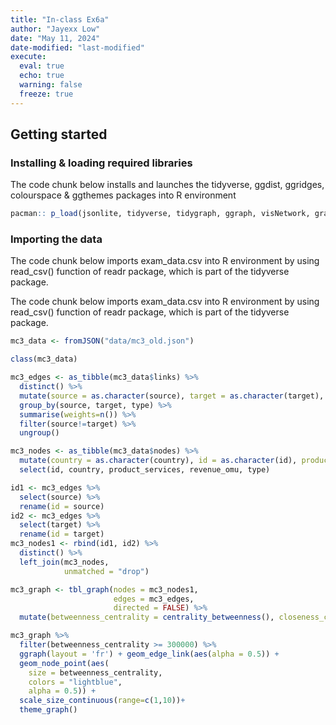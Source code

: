 ```yaml
---
title: "In-class Ex6a"
author: "Jayexx Low"
date: "May 11, 2024"
date-modified: "last-modified"
execute: 
  eval: true
  echo: true
  warning: false
  freeze: true
---
```


## Getting started

### Installing & loading required libraries

The code chunk below installs and launches the tidyverse, ggdist, ggridges, colourspace & ggthemes packages into R environment

```r
pacman:: p_load(jsonlite, tidyverse, tidygraph, ggraph, visNetwork, graphlayouts, skimr)
```

### Importing the data

The code chunk below imports exam_data.csv into R environment by using read_csv() function of readr package, which is part of the tidyverse package.

The code chunk below imports exam_data.csv into R environment by using read_csv() function of readr package, which is part of the tidyverse package.

```r
mc3_data <- fromJSON("data/mc3_old.json")
``` 

```r
class(mc3_data)
```

```r
mc3_edges <- as_tibble(mc3_data$links) %>%
  distinct() %>%
  mutate(source = as.character(source), target = as.character(target), type = as.character(type)) %>%
  group_by(source, target, type) %>%
  summarise(weights=n()) %>%
  filter(source!=target) %>%
  ungroup()
```

```r
mc3_nodes <- as_tibble(mc3_data$nodes) %>%
  mutate(country = as.character(country), id = as.character(id), product_services = as.character(product_services), revenue_omu = as.numeric(as.character(revenue_omu)), type = as.character(type)) %>%
  select(id, country, product_services, revenue_omu, type)
```

```r
id1 <- mc3_edges %>%
  select(source) %>%
  rename(id = source)
id2 <- mc3_edges %>%
  select(target) %>%
  rename(id = target)
mc3_nodes1 <- rbind(id1, id2) %>%
  distinct() %>%
  left_join(mc3_nodes,
            unmatched = "drop")
```

```r
mc3_graph <- tbl_graph(nodes = mc3_nodes1,
                       edges = mc3_edges,
                       directed = FALSE) %>%
  mutate(betweenness_centrality = centrality_betweenness(), closeness_centrality = centrality_closeness())
```

```r
mc3_graph %>%
  filter(betweenness_centrality >= 300000) %>%
  ggraph(layout = 'fr') + geom_edge_link(aes(alpha = 0.5)) +
  geom_node_point(aes(
    size = betweenness_centrality,
    colors = "lightblue",
    alpha = 0.5)) +
  scale_size_continuous(range=c(1,10))+
  theme_graph()
```

